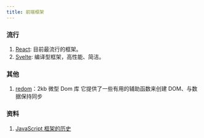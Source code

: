 ```yaml
---
title: 前端框架
---
```


### 流行

1. [React](./web-framework/React): 目前最流行的框架。
2. [Svelte](./web-framework/Svelte.mdx): 编译型框架，高性能、简洁。

### 其他

1. [redom](https://redom.js.org/)：2kb 微型 Dom 库 它提供了一些有用的辅助函数来创建 DOM、与数据保持同步

### 资料

1. [JavaScript 框架的历史](https://programmingsoup.com/history-of-javascript-frameworks)